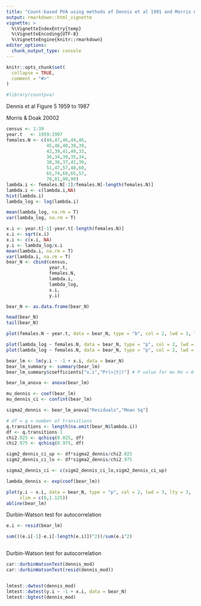 ```yaml
---
title: "Count-based PVA using methods of Dennis et al 1991 and Morris & Doak 2002"
output: rmarkdown::html_vignette
vignette: >
  %\VignetteIndexEntry{temp}
  %\VignetteEncoding{UTF-8}
  %\VignetteEngine{knitr::rmarkdown}
editor_options: 
  chunk_output_type: console
---
```


```r
knitr::opts_chunk$set(
  collapse = TRUE,
  comment = "#>"
)
```

```r
#library(countpva)
```



Dennis et al Figure 5
1959 to 1987

Morris & Doak 20002

```r
census <- 1:39
year.t   <- 1959:1997
females.N <- c(44,47,46,44,46,
               45,46,40,39,39,
               42,39,41,40,33,
               36,34,39,35,34,
               38,36,37,41,39,
               51,47,57,48,60,
               65,74,69,65,57,
               70,81,99,99)
lambda.i <- females.N[-1]/females.N[-length(females.N)]
lambda.i <- c(lambda.i,NA)
hist(lambda.i)
lambda_log <- log(lambda.i)

mean(lambda_log, na.rm = T)
var(lambda_log, na.rm = T)

x.i <- year.t[-1]-year.t[-length(females.N)]
x.i <- sqrt(x.i)
x.i <- c(x.i, NA)
y.i <- lambda_log/x.i
mean(lambda.i, na.rm = T)
var(lambda.i, na.rm = T)
bear_N <- cbind(census,
                year.t,
                females.N,
                lambda.i, 
                lambda_log,
                x.i,
                y.i)

bear_N <- as.data.frame(bear_N)

head(bear_N)
tail(bear_N)

```


```r
plot(females.N ~ year.t, data = bear_N, type = "b", col = 2, lwd = 3, lty = 3)
```


```r
plot(lambda_log ~ females.N, data = bear_N, type = "p", col = 2, lwd = 3, lty = 3)
plot(lambda_log ~ females.N, data = bear_N, type = "p", col = 2, lwd = 3, lty = 3)

```


```r
bear_lm <- lm(y.i ~ -1 + x.i, data = bear_N)
bear_lm_summary <- summary(bear_lm)
bear_lm_summary$coefficients["x.i","Pr(>|t|)"] # P value for mu Ho = 0

bear_lm_anova <- anova(bear_lm)

mu_dennis <- coef(bear_lm)
mu_dennis_ci <- confint(bear_lm)

sigma2_dennis <- bear_lm_anova["Residuals","Mean Sq"]

# df = q = number of transitions
q.transitions <- length(na.omit(bear_N$lambda.i))
df <- q.transitions-1
chi2.025 <- qchisq(0.025, df)  
chi2.975 <- qchisq(0.975, df)  

sigm2_dennis_ci_up <- df*sigma2_dennis/chi2.025
sigm2_dennis_ci_lo <- df*sigma2_dennis/chi2.975

sigma2_dennis_ci <- c(sigm2_dennis_ci_lo,sigm2_dennis_ci_up)

lambda_dennis <- exp(coef(bear_lm))

```

```r
plot(y.i ~ x.i, data = bear_N, type = "p", col = 2, lwd = 3, lty = 3,
     xlim = c(0,1.125))
abline(bear_lm)
```

Durbin-Watson test for autocorrelation
```r
e.i <- resid(bear_lm)

sum(((e.i[-1]-e.i[-length(e.i)])^2))/sum(e.i^2)



```


Durbin-Watson test for autocorrelation
```r
car::durbinWatsonTest(dennis_mod)
car::durbinWatsonTest(resid(dennis_mod))


lmtest::dwtest(dennis_mod)
lmtest::dwtest(y.i ~ -1 + x.i, data = bear_N)
lmtest::bgtest(dennis_mod)
```

